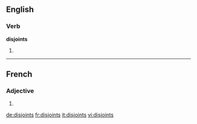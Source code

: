 ==English==

===Verb===
'''disjoints'''

# {{third-person singular of|disjoint}}

----

==French==

===Adjective===
{{fr-adj-form}} {{m-p}}

# {{masculine plural of|disjoint|lang=fr}}

[[de:disjoints]]
[[fr:disjoints]]
[[it:disjoints]]
[[vi:disjoints]]